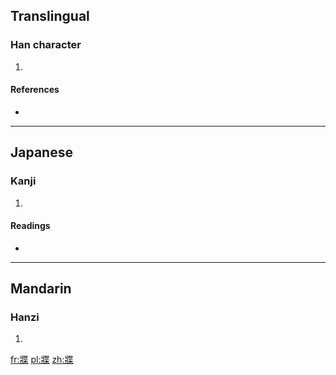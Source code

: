 ==Translingual==

===Han character===
{{Han char|rn=90|rad=爿|as=09|sn=13|four=|canj=女一心廿木 (VMPTD)}}

# {{defn|Han|sort=爿09}}

====References====
* {{Han ref|kx=0692.160|dkj=19790|dj=1105.060|hdz=42378.060|uh=7243|ud=29251}}

----

==Japanese==

===Kanji===
{{ja-kanji|grade=|rs=爿09}}

# {{defn|lang=ja|sort=爿09}}

====Readings====
* {{ja-readings|on=[[おうちょう]] (ōchou), [[よう]] (yō), [[しょう]] (shō), [[じ]] (ji)|kun=[[ゆずりは]] (yuzuriha)}}

----

==Mandarin==

===Hanzi===
{{cmn-hanzi|pin=[[dié]] ([[die2]])|wg=tieh<sup>2</sup>}}

# {{defn|lang=cmn|sort=爿09}}

[[fr:牃]]
[[pl:牃]]
[[zh:牃]]